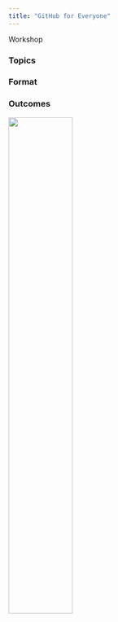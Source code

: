 ```yaml
---
title: "GitHub for Everyone"
---
```


Workshop 


### Topics



### Format



### Outcomes





![](img/rds_hex.png){fig-align="center" width=50%}